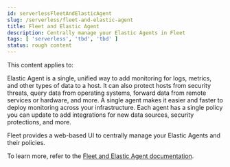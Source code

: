 ```yaml
---
id: serverlessFleetAndElasticAgent
slug: /serverless/fleet-and-elastic-agent
title: Fleet and Elastic Agent
description: Centrally manage your Elastic Agents in Fleet
tags: [ 'serverless', 'tbd', 'tbd' ]
status: rough content
---
```



<InReview />

This content applies to: <DocBadge template="observability" /> <DocBadge template="security" /> 

Elastic Agent is a single, unified way to add monitoring for logs, metrics, and other types of data to a host.
It can also protect hosts from security threats, query data from operating systems, forward data from remote services or hardware, and more.
A single agent makes it easier and faster to deploy monitoring across your infrastructure.
Each agent has a single policy you can update to add integrations for new data sources, security protections, and more.

Fleet provides a web-based UI to centrally manage your Elastic Agents and their policies.

To learn more, refer to the [Fleet and Elastic Agent documentation](https://www.elastic.co/guide/en/fleet/current/index.html).

